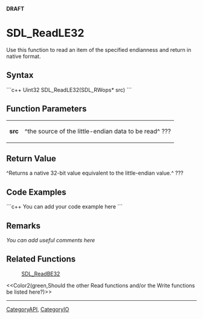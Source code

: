 <!-- pragma section-numbers off -->
<!-- pragma disable-camelcase -->
'''DRAFT'''

= SDL_ReadLE32 =
Use this function to read an item of the specified endianness and return in native format.


== Syntax ==
```c++
Uint32 SDL_ReadLE32(SDL_RWops* src)
```

== Function Parameters ==
{|
|'''src'''
|^the source of the little-endian data to be read^ ???
|}

== Return Value ==
^Returns a native 32-bit value equivalent to the little-endian value.^ ???

== Code Examples ==
```c++
You can add your code example here
```

== Remarks ==
''You can add useful comments here''

== Related Functions ==
:[[SDL_ReadBE32]]
<<Color2(green,Should the other Read functions and/or the Write functions be listed here?)>>

----
[[CategoryAPI]], [[CategoryIO]]
